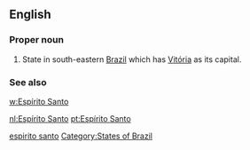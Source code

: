 ==English==

===Proper noun===
{{en-proper noun|sg=[[Espírito]] [[Santo]]}}

# State in south-eastern [[Brazil]] which has [[Vitória]] as its capital.

===See also===
[[w:Espírito Santo]]

[[Category:English words spelled with diacritics|espirito santo]]
[[Category:States of Brazil]]

[[nl:Espírito Santo]]
[[pt:Espírito Santo]]